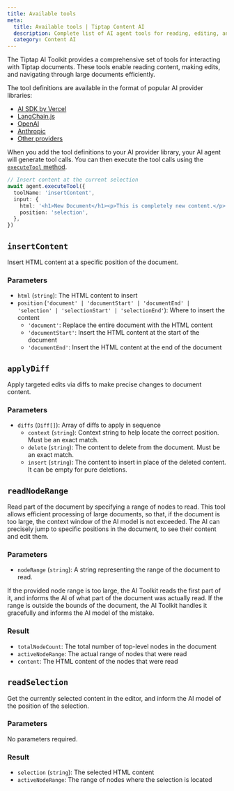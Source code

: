 ```yaml
---
title: Available tools
meta:
  title: Available tools | Tiptap Content AI
  description: Complete list of AI agent tools for reading, editing, and navigating document content.
  category: Content AI
---
```


The Tiptap AI Toolkit provides a comprehensive set of tools for interacting with Tiptap documents. These tools enable reading content, making edits, and navigating through large documents efficiently.

The tool definitions are available in the format of popular AI provider libraries:

- [AI SDK by Vercel](/content-ai/capabilities/ai-toolkit/tools/ai-sdk)
- [LangChain.js](/content-ai/capabilities/ai-toolkit/tools/langchain-js)
- [OpenAI](/content-ai/capabilities/ai-toolkit/tools/openai)
- [Anthropic](/content-ai/capabilities/ai-toolkit/tools/anthropic)
- [Other providers](/content-ai/capabilities/ai-toolkit/tools/other-providers)

When you add the tool definitions to your AI provider library, your AI agent will generate tool calls. You can then execute the tool calls using the [`executeTool` method](/content-ai/capabilities/ai-toolkit/primitives/execute-tool).

```ts
// Insert content at the current selection
await agent.executeTool({
  toolName: 'insertContent',
  input: {
    html: '<h1>New Document</h1><p>This is completely new content.</p>',
    position: 'selection',
  },
})
```

## `insertContent`

Insert HTML content at a specific position of the document.

### Parameters

- `html` (`string`): The HTML content to insert
- `position` (`'document' | 'documentStart' | 'documentEnd' | 'selection' | 'selectionStart' | 'selectionEnd'`): Where to insert the content
  - `'document'`: Replace the entire document with the HTML content
  - `'documentStart'`: Insert the HTML content at the start of the document
  - `'documentEnd'`: Insert the HTML content at the end of the document

## `applyDiff`

Apply targeted edits via diffs to make precise changes to document content.

### Parameters

- `diffs` (`Diff[]`): Array of diffs to apply in sequence
  - `context` (`string`): Context string to help locate the correct position. Must be an exact match.
  - `delete` (`string`): The content to delete from the document. Must be an exact match.
  - `insert` (`string`): The content to insert in place of the deleted content. It can be empty for pure deletions.

## `readNodeRange`

Read part of the document by specifying a range of nodes to read. This tool allows efficient processing of large documents, so that, if the document is too large, the context window of the AI model is not exceeded. The AI can precisely jump to specific positions in the document, to see their content and edit them.

### Parameters

- `nodeRange` (`string`): A string representing the range of the document to read.

If the provided node range is too large, the AI Toolkit reads the first part of it, and informs the AI of what part of the document was actually read. If the range is outside the bounds of the document, the AI Toolkit handles it gracefully and informs the AI model of the mistake.

### Result

- `totalNodeCount`: The total number of top-level nodes in the document
- `activeNodeRange`: The actual range of nodes that were read
- `content`: The HTML content of the nodes that were read

## `readSelection`

Get the currently selected content in the editor, and inform the AI model of the position of the selection.

### Parameters

No parameters required.

### Result

- `selection` (`string`): The selected HTML content
- `activeNodeRange`: The range of nodes where the selection is located

